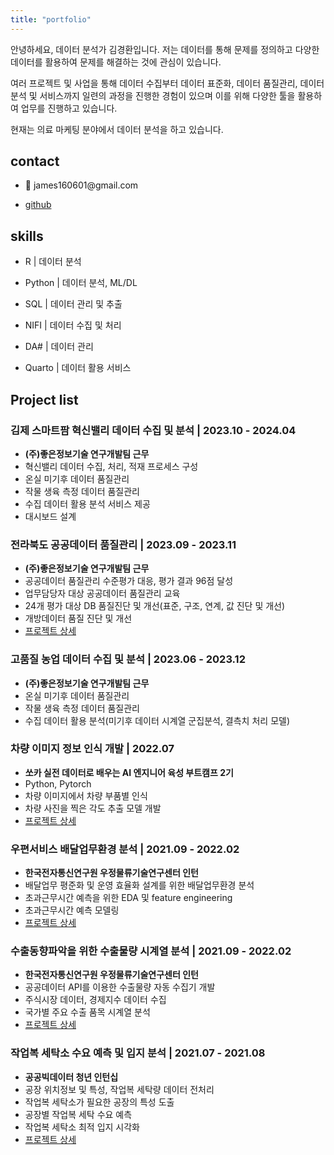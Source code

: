 ```yaml
---
title: "portfolio"
---
```


안녕하세요, 데이터 분석가 김경환입니다. 저는 데이터를 통해 문제를 정의하고 다양한 데이터를 활용하여 문제를 해결하는 것에 관심이 있습니다.

여러 프로젝트 및 사업을 통해 데이터 수집부터 데이터 표준화, 데이터 품질관리, 데이터 분석 및 서비스까지 일련의 과정을 진행한 경험이 있으며 이를 위해 다양한 툴을 활용하여 업무를 진행하고 있습니다.

현재는 의료 마케팅 분야에서 데이터 분석을 하고 있습니다.

## contact

- 📧 james160601\@gmail.com

- [github](https://kyeonghwany.github.io/)


## skills

- R | 데이터 분석

- Python | 데이터 분석, ML/DL

- SQL | 데이터 관리 및 추출

- NIFI | 데이터 수집 및 처리

- DA# | 데이터 관리

- Quarto | 데이터 활용 서비스

## Project list

### 김제 스마트팜 혁신밸리 데이터 수집 및 분석 | 2023.10 - 2024.04

- **(주)좋은정보기술 연구개발팀 근무**
- 혁신밸리 데이터 수집, 처리, 적재 프로세스 구성
- 온실 미기후 데이터 품질관리
- 작물 생육 측정 데이터 품질관리
- 수집 데이터 활용 분석 서비스 제공
- 대시보드 설계

### 전라북도 공공데이터 품질관리 | 2023.09 - 2023.11

- **(주)좋은정보기술 연구개발팀 근무**
- 공공데이터 품질관리 수준평가 대응, 평가 결과 96점 달성
- 업무담당자 대상 공공데이터 품질관리 교육
- 24개 평가 대상 DB 품질진단 및 개선(표준, 구조, 연계, 값 진단 및 개선)
- 개방데이터 품질 진단 및 개선
- [프로젝트 상세](https://kyeonghwany.github.io/project/2024-04-16-opendata-qc.html)

### 고품질 농업 데이터 수집 및 분석 | 2023.06 - 2023.12

- **(주)좋은정보기술 연구개발팀 근무**
- 온실 미기후 데이터 품질관리
- 작물 생육 측정 데이터 품질관리
- 수집 데이터 활용 분석(미기후 데이터 시계열 군집분석, 결측치 처리 모델)

### 차량 이미지 정보 인식 개발 | 2022.07

-   **쏘카 실전 데이터로 배우는 AI 엔지니어 육성 부트캠프 2기**
-   Python, Pytorch
-   차량 이미지에서 차량 부품별 인식
-   차량 사진을 찍은 각도 추출 모델 개발
-   [프로젝트 상세](https://drive.google.com/file/d/1CXLpfBfJhPYrBMrjOHVmabXRp89nWutW/view?usp=share_link)

### 우편서비스 배달업무환경 분석 | 2021.09 - 2022.02

-   **한국전자통신연구원 우정물류기술연구센터 인턴**
-   배달업무 평준화 및 운영 효율화 설계를 위한 배달업무환경 분석
-   초과근무시간 예측을 위한 EDA 및 feature engineering
-   초과근무시간 예측 모델링
-   [프로젝트 상세](https://drive.google.com/file/d/15GbolhdYloIrFsUJy0-skFzFJBMCbSAt/view?usp=share_link)

### 수출동향파악을 위한 수출물량 시계열 분석 | 2021.09 - 2022.02

-   **한국전자통신연구원 우정물류기술연구센터 인턴**
-   공공데이터 API를 이용한 수출물량 자동 수집기 개발
-   주식시장 데이터, 경제지수 데이터 수집
-   국가별 주요 수출 품목 시계열 분석
-   [프로젝트 상세](https://drive.google.com/file/d/1urQF1zCTP3lLPFPViN8HKqlBHrSf_meq/view?usp=share_link)

### 작업복 세탁소 수요 예측 및 입지 분석 | 2021.07 - 2021.08

-   **공공빅데이터 청년 인턴십**
-   공장 위치정보 및 특성, 작업복 세탁량 데이터 전처리
-   작업복 세탁소가 필요한 공장의 특성 도출
-   공장별 작업복 세탁 수요 예측
-   작업복 세탁소 최적 입지 시각화
-   [프로젝트 상세](https://drive.google.com/file/d/1ZcOIvbB3nTSGDUfuXujgmcV7CYm0YnOd/view?usp=share_link)
